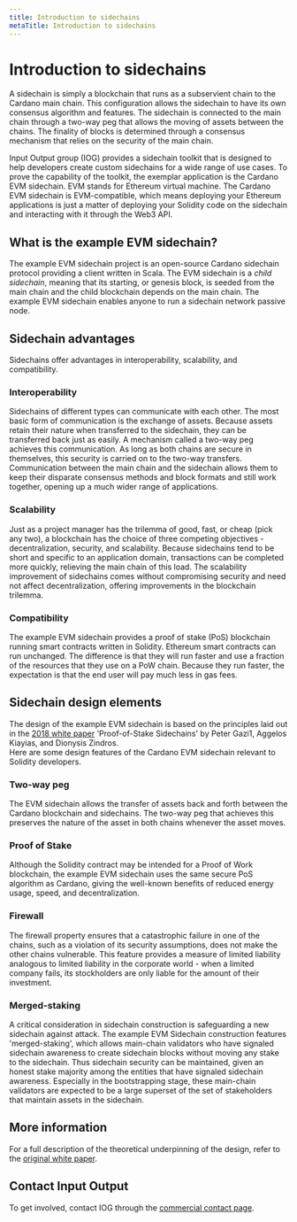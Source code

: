 ```yaml
---
title: Introduction to sidechains
metaTitle: Introduction to sidechains
---
```

# Introduction to sidechains

A sidechain is simply a blockchain that runs as a subservient chain to the Cardano main chain. This configuration allows the sidechain to have its own consensus algorithm and features. The sidechain is connected to the main chain through a two-way peg that allows the moving of assets between the chains. The finality of blocks is determined through a consensus mechanism that relies on the security of the main chain.
  
Input Output group (IOG) provides a sidechain toolkit that is designed to help developers create custom sidechains for a wide range of use cases. To prove the capability of the toolkit, the exemplar application is the Cardano EVM sidechain. EVM stands for Ethereum virtual machine. The Cardano EVM sidechain is EVM-compatible, which means deploying your Ethereum applications is just a matter of deploying your Solidity code on the sidechain and interacting with it through the Web3 API.

## What is the example EVM sidechain?
The example EVM sidechain project is an open-source Cardano sidechain protocol providing a client written in Scala. The EVM sidechain is a *child sidechain*, meaning that its starting, or genesis block, is seeded from the main chain and the child blockchain depends on the main chain. The example EVM sidechain enables anyone to run a sidechain network passive node.
## Sidechain advantages
Sidechains offer advantages in interoperability, scalability, and compatibility.
### Interoperability
Sidechains of different types can communicate with each other. The most basic form of communication is the exchange of assets. Because assets retain their nature when transferred to the sidechain, they can be transferred back just as easily. A mechanism called a two-way peg achieves this communication. As long as both chains are secure in themselves, this security is carried on to the two-way transfers.
Communication between the main chain and the sidechain allows them to keep their disparate consensus methods and block formats and still work together, opening up a much wider range of applications.
### Scalability
Just as a project manager has the trilemma of good, fast, or cheap (pick any two), a blockchain has the choice of three competing objectives - decentralization, security, and scalability.
Because sidechains tend to be short and specific to an application domain, transactions can be completed more quickly, relieving the main chain of this load.
The scalability improvement of sidechains comes without compromising security and need not affect decentralization, offering improvements in the blockchain trilemma. 
### Compatibility
The example EVM sidechain provides a proof of stake (PoS) blockchain running smart contracts written in Solidity. Ethereum smart contracts can run unchanged. The difference is that they will run faster and use a fraction of the resources that they use on a PoW chain. Because they run faster, the expectation is that the end user will pay much less in gas fees.
## Sidechain design elements
The design of the example EVM sidechain is based on the principles laid out in the [2018 white paper](https://iohk.io/en/research/library/papers/proof-of-stake-sidechains/) 'Proof-of-Stake Sidechains' by Peter Gazi1, Aggelos Kiayias, and Dionysis Zindros.  
Here are some design features of the Cardano EVM sidechain relevant to Solidity developers.
### Two-way peg
The EVM sidechain allows the transfer of assets back and forth between the Cardano blockchain and sidechains. The two-way peg that achieves this preserves the nature of the asset in both chains whenever the asset moves.
### Proof of Stake
Although the Solidity contract may be intended for a Proof of Work blockchain, the example EVM sidechain uses the same secure PoS algorithm as Cardano, giving the well-known benefits of reduced energy usage, speed, and decentralization.
### Firewall 
The firewall property ensures that a catastrophic failure in one of the chains, such as a violation of its security assumptions, does not make the other chains vulnerable. This feature provides a measure of limited liability analogous to limited liability in the corporate world - when a limited company fails, its stockholders are only liable for the amount of their investment.
### Merged-staking
A critical consideration in sidechain construction is safeguarding a new sidechain against attack.
The example EVM Sidechain construction features 'merged-staking', which allows main-chain validators who have signaled sidechain awareness to create sidechain blocks without moving any stake to the sidechain. Thus sidechain security can be maintained, given an honest stake majority among the entities that have signaled sidechain awareness. Especially in the bootstrapping stage, these main-chain validators are expected to be a large superset of the set of stakeholders that maintain assets in the sidechain.  
## More information
For a full description of the theoretical underpinning of the design, refer to the [original white paper](https://eprint.iacr.org/2018/1239.pdf).
## Contact Input Output
To get involved, contact IOG through the [commercial contact page](https://iohk.io/en/contact-commercial/).
